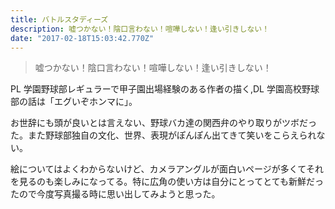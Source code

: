```yaml
---
title: バトルスタディーズ
description: 嘘つかない！陰口言わない！喧嘩しない！逢い引きしない！
date: "2017-02-18T15:03:42.770Z"
---
```


> 嘘つかない！陰口言わない！喧嘩しない！逢い引きしない！

PL 学園野球部レギュラーで甲子園出場経験のある作者の描く,DL 学園高校野球部の話は「エグいぞホンマに」。

お世辞にも頭が良いとは言えない、野球バカ達の関西弁のやり取りがツボだった。また野球部独自の文化、世界、表現がぽんぽん出てきて笑いをこらえられない。

絵についてはよくわからないけど、カメラアングルが面白いページが多くてそれを見るのも楽しみになってる。特に広角の使い方は自分にとってとても新鮮だったので今度写真撮る時に思い出してみようと思った。
